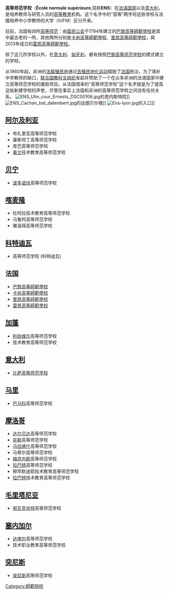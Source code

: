 '''高等师范学校'''（'''École normale supérieure''',简称'''ENS'''）在[[法语国家和地区列表|法语国家]]以及[[意大利|意大利]]，是培养教师与研究人员的[[高等教育|高等教育]]机构。这个名字中的“高等”两字将这些学校与法國培养中小学教师的大学（IUFM）区分开来。

目前，法国有四所[[高等师范|高等师范]]：由[[国民公会|国民公会]]于1794年建立的[[巴黎高等師範學校|巴黎高等師範學校]]是其中最古老的一所，其他两所分别是[[卡尚高等師範學校|卡尚高等師範學校]]、[[里昂高等師範學校|里昂高等師範學校]]，與2013年成立的[[雷恩高等師範學校|雷恩高等師範學校]]。

除了这几所学校以外，在[[意大利|意大利]]、[[匈牙利|匈牙利]]，都有按照[[巴黎高等师范学校|巴黎高等师范学校]]的模式建立的学校。

从1960年起，非洲的[[法兰西殖民帝国|法属殖民地]]通过[[去殖民地化运动|去殖民地化运动]]摆脱了[[法国|法国]]统治，为了填补中学教师的缺口，[[联合国教科文组织|联合国教科文组织]]发起并赞助了一个在众多非洲的法语国家中建立高等师范学校的援助项目。从法国借来的“高等师范学校”这个名字就是为了提高这些新建学校的声誉，尽管在事实上法国和非洲的高等师范学校之间没有任何关系。
[[File:ENS_Ulm_cour_Ernests_DSC00106.jpg|thumb]]的恩内斯特院]]
[[File:ENS_Cachan_bat_dalembert.jpg|thumb]]的达朗贝尔楼]]
[[File:Ens-lyon.jpg|thumb]]的入口]]

==[[阿尔及利亚|阿尔及利亚]]==

*布扎里亚高等师范学校
*康斯坦丁高等师范学校
*库巴高等师范学校
*[[瓦赫兰|奥兰]]技术教育高等师范学校

==[[贝宁|贝宁]]==

*[[波多诺伏|波多诺伏]]高等师范学校

==[[喀麦隆|喀麦隆]]==

*杜阿拉技术教育高等师范学校
*马鲁阿高等师范学校
*雅温得高等师范学校

==[[科特迪瓦|科特迪瓦]]==

*高等师范学校 (科特迪瓦)

==法国==
{{main|高等师范学校 (消歧義)}}

*[[巴黎高等師範學校|巴黎高等師範學校]]
*[[卡尚高等師範學校|卡尚高等師範學校]]
*[[里昂高等師範學校|里昂高等師範學校]]
*[[雷恩高等師範學校|雷恩高等師範學校]]

==[[加蓬|加蓬]]==

*[[利伯维尔|利伯维尔]]高等师范学校
*技术教育高等师范学校

==[[意大利|意大利]]==

*[[比萨高等师范学校|比萨高等师范学校]]

==[[马里|马里]]==

*[[巴马科|巴马科]]高等师范学校

==[[摩洛哥|摩洛哥]]==

*[[达尔贝达|达尔贝达]]高等师范学校
*[[非斯|非斯]]高等师范学校
*[[马拉喀什|马拉喀什]]高等师范学校
*马蒂尔高等师范学校
*[[梅克内斯|梅克内斯]]高等师范学校
*[[拉巴特|拉巴特]]高等师范学校
*穆罕默迪耶技术教育高等师范学校
*[[拉巴特|拉巴特]]技术教育高等师范学校

==[[毛里塔尼亚|毛里塔尼亚]]==

*[[努瓦克肖特|努瓦克肖特]]高等师范学校

==[[塞内加尔|塞内加尔]]==

*[[达喀尔|达喀尔]]高等师范学校
*技术职业教育高等师范学校

==[[突尼斯|突尼斯]]==

*[[突尼斯|突尼斯]]高等师范学校


[[Category:師範院校|Category:師範院校]]